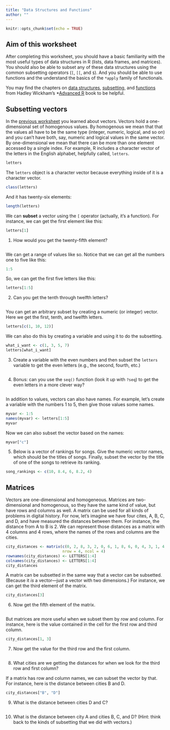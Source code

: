 ```yaml
---
title: "Data Structures and Functions"
author: ""
---
```


```r
knitr::opts_chunk$set(echo = TRUE)
```

## Aim of this worksheet

After completing this worksheet, you should have a basic familiarity with the most useful types of data structures in R (lists, data frames, and matrices). You should also be able to subset any of these data structures using the common subsetting operators (`[`, `[[`, and `$`). And you should be able to use functions and the understand the basics of the `*apply` family of functionals.

You may find the chapters on [data structures](http://adv-r.had.co.nz/Data-structures.html), [subsetting](http://adv-r.had.co.nz/Subsetting.html), and [functions](http://adv-r.had.co.nz/Functions.html) from Hadley Wickham's *[Advanced R](http://adv-r.had.co.nz/) book to be helpful.

## Subsetting vectors

In the [previous worksheet](familiar-with-r.html) you learned about vectors. Vectors hold a one-dimensional set of homogenous values. By homogenous we mean that that the values all have to be the same type (integer, numeric, logical, and so on) and you can't have both, say, numeric and logical values in the same vector. By one-dimensional we mean that there can be more than one element accessed by a single index. For example, R includes a character vector of the letters in the English alphabet, helpfully called, `letters`.

```r
letters
```

The `letters` object is a character vector because everything inside of it is a character vector.

```r
class(letters)
```

And it has twenty-six elements:

```r
length(letters)
```

We can **subset** a vector using the `[` operator (actually, it's a function). For instance, we can get the first element like this:

```r
letters[1]
```

(@) How would you get the twenty-fifth element?

```r

```

We can get a range of values like so. Notice that we can get all the numbers one to five like this:

```r
1:5
```

So, we can get the first five letters like this:

```r
letters[1:5]
```

(@) Can you get the tenth through twelfth letters?

```r

```

You can get an arbitrary subset by creating a numeric (or integer) vector. Here we get the first, tenth, and twelfth letters.

```r
letters[c(1, 10, 12)]
```

We can also do this by creating a variable and using it to do the subsetting.

```r
what_i_want <- c(1, 3, 5, 7)
letters[what_i_want]
```

(@) Create a variable with the even numbers and then subset the `letters` variable to get the even letters (e.g., the second, fourth, etc.)

```r

```

(@) Bonus: can you use the `seq()` function (look it up with `?seq`) to get the even letters in a more clever way?

```r

```

In addition to values, vectors can also have names. For example, let's create a variable with the numbers 1 to 5, then give those values some names.

```r
myvar <- 1:5
names(myvar) <- letters[1:5]
myvar
```

Now we can also subset the vector based on the names:

```r
myvar["c"]
```

(@) Below is a vector of rankings for songs. Give the numeric vector names, which should be the titles of songs. Finally, subset the vector by the title of one of the songs to retrieve its ranking.

```r
song_rankings <- c(10, 8.4, 6, 8.2, 4)
```

## Matrices

Vectors are one-dimensional and homogeneous. Matrices are two-dimensional and homogenous, so they have the same kind of value, but have rows and columns as well. A matrix can be used for all kinds of problems in digital history. For now, let's imagine we have four cites, A, B, C, and D, and have measured the distances between them. For instance, the distance from A to B is 2. We can represent those distances as a matrix with 4 columns and 4 rows, where the names of the rows and columns are the cities.

```r
city_distances <- matrix(c(0, 2, 8, 3, 2, 0, 6, 1, 8, 6, 0, 4, 3, 1, 4, 0),
                         nrow = 4, ncol = 4)
rownames(city_distances) <- LETTERS[1:4]
colnames(city_distances) <- LETTERS[1:4]
city_distances
```

A matrix can be subsetted in the same way that a vector can be subsetted. (Because it *is* a vector---just a vector with two dimensions.) For instance, we can get the third element of the matrix.

```r
city_distances[3]
```

(@) Now get the fifth element of the matrix.

```r

```

But matrices are more useful when we subset them by row and column. For instance, here is the value contained in the cell for the first row and third column. 

```r
city_distances[1, 3]
```

(@) Now get the value for the third row and the first column.

```r

```

(@) What cities are we getting the distances for when we look for the third row and first column?

>

If a matrix has row and column names, we can subset the vector by that. For instance, here is the distance between cities B and D.

```r
city_distances["B", "D"]
```

(@) What is the distance between cities D and C?

```r

```

(@) What is the distance between city A and cities B, C, and D? (Hint: think back to the kinds of subsetting that we did with vectors.)

```r

```

